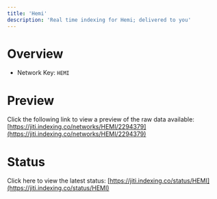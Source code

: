```yaml
---
title: 'Hemi'
description: 'Real time indexing for Hemi; delivered to you'
---
```


# Overview
- Network Key: `HEMI`

# Preview
Click the following link to view a preview of the raw data available: [https://jiti.indexing.co/networks/HEMI/2294379](https://jiti.indexing.co/networks/HEMI/2294379)

# Status
Click here to view the latest status: [https://jiti.indexing.co/status/HEMI](https://jiti.indexing.co/status/HEMI)
